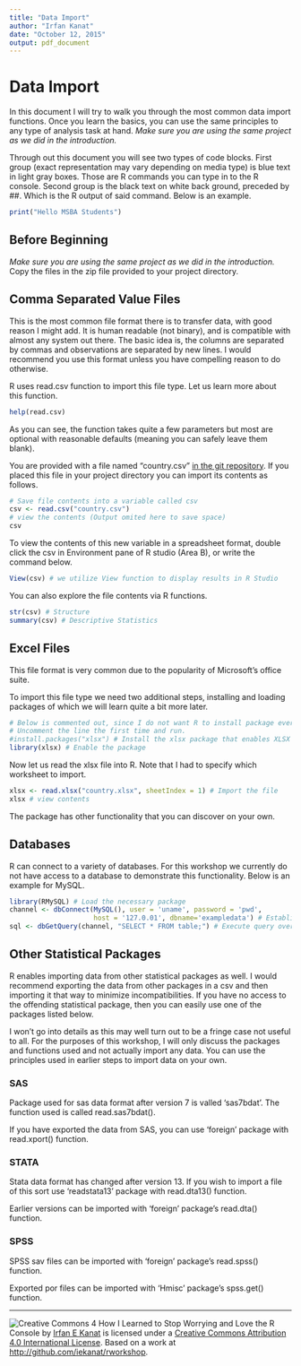 ```yaml
---
title: "Data Import"
author: "Irfan Kanat"
date: "October 12, 2015"
output: pdf_document
---
```


# Data Import

In this document I will try to walk you through the most common data import functions. Once you learn the basics, you can use the same principles to any type of analysis task at hand. *Make sure you are using the same project as we did in the introduction.*

Through out this document you will see two types of code blocks. First group (exact representation may vary depending on media type) is blue text in light gray boxes. Those are R commands you can type in to the R console. Second group is the black text on white back ground, preceded by ##. Which is the R output of said command. Below is an example.

```r
print("Hello MSBA Students")
```


## Before Beginning

*Make sure you are using the same project as we did in the introduction.* Copy the files in the zip file provided to your project directory.


## Comma Separated Value Files

This is the most common file format there is to transfer data, with good reason I might add. It is human readable (not binary), and is compatible with almost any system out there. The basic idea is, the columns are separated by commas and observations are separated by new lines. I would recommend you use this format unless you have compelling reason to do otherwise.

R uses read.csv function to import this file type. Let us learn more about this function.

```r
help(read.csv)
```

As you can see, the function takes quite a few parameters but most are optional with reasonable defaults (meaning you can safely leave them blank).

You are provided with a file named "country.csv" [in the git repository](https://github.com/iekanat/rworkshop). If you placed this file in your project directory you can import its contents as follows.

```r
# Save file contents into a variable called csv
csv <- read.csv("country.csv")
# view the contents (Output omited here to save space)
csv
```

To view the contents of this new variable in a spreadsheet format, double click the csv in Environment pane of R studio (Area B), or write the command below.

```r
View(csv) # we utilize View function to display results in R Studio
```

You can also explore the file contents via R functions.

```r
str(csv) # Structure
summary(csv) # Descriptive Statistics
```

## Excel Files

This file format is very common due to the popularity of Microsoft's office suite. 

To import this file type we need two additional steps, installing and loading packages of which we will learn quite a bit more later.

```r
# Below is commented out, since I do not want R to install package every time you run this.
# Uncomment the line the first time and run.
#install.packages("xlsx") # Install the xlsx package that enables XLSX import function.
library(xlsx) # Enable the package
```

Now let us read the xlsx file into R. Note that I had to specify which worksheet to import.

```r
xlsx <- read.xlsx("country.xlsx", sheetIndex = 1) # Import the file
xlsx # view contents
```

The package has other functionality that you can discover on your own.

## Databases

R can connect to a variety of databases. For this workshop we currently do not have access to a database to demonstrate this functionality. Below is an example for MySQL.

```r
library(RMySQL) # Load the necessary package
channel <- dbConnect(MySQL(), user = 'uname', password = 'pwd', 
                     host = '127.0.01', dbname='exampledata') # Establish database connection
sql <- dbGetQuery(channel, "SELECT * FROM table;") # Execute query over connection, save results  
```

## Other Statistical Packages

R enables importing data from other statistical packages as well. I would recommend exporting the data from other packages in a csv and then importing it that way to minimize incompatibilities. If you have no access to the offending statistical package, then you can easily use one of the packages listed below.

I won't go into details as this may well turn out to be a fringe case not useful to all. For the purposes of this workshop, I will only discuss the packages and functions used and not actually import any data. You can use the principles used in earlier steps to import data on your own.

### SAS

Package used for sas data format after version 7 is valled 'sas7bdat'. The function used is called read.sas7bdat().

If you have exported the data from SAS, you can use 'foreign' package with read.xport() function.

### STATA

Stata data format has changed after version 13. If you wish to import a file of this sort use 'readstata13' package with read.dta13() function.

Earlier versions can be imported with 'foreign' package's read.dta() function.

### SPSS

SPSS sav files can be imported with 'foreign' package's read.spss() function.

Exported por files can be imported with 'Hmisc' package's spss.get() function.

------

![Creative Commons 4](figures/cc.png) How I Learned to Stop Worrying and Love the R Console by [Irfan E Kanat](http://irfankanat.com) is licensed under a [Creative Commons Attribution 4.0 International License](http://creativecommons.org/licenses/by/4.0/). Based on a work at [http://github.com/iekanat/rworkshop](http://github.com/iekanat/rworkshop).